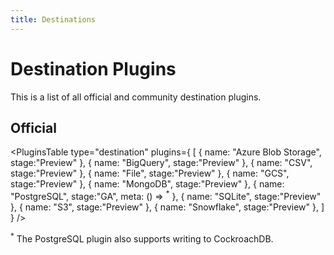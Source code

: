 ```yaml
---
title: Destinations
---
```



# Destination Plugins

This is a list of all official and community destination plugins.

## Official

<PluginsTable
    type="destination"
    plugins={
        [
            { name: "Azure Blob Storage", stage:"Preview" },
            { name: "BigQuery", stage:"Preview" },
            { name: "CSV", stage:"Preview" },
            { name: "File", stage:"Preview" },
            { name: "GCS", stage:"Preview" },
            { name: "MongoDB", stage:"Preview" },
            { name: "PostgreSQL", stage:"GA", meta: () => <sup>*</sup> },
            { name: "SQLite", stage:"Preview" },
            { name: "S3", stage:"Preview" },
            { name: "Snowflake", stage:"Preview" },
        ]
    }
/>

<sup>*</sup> The PostgreSQL plugin also supports writing to CockroachDB.